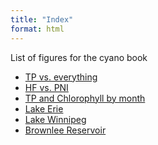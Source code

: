 ```yaml
---
title: "Index"
format: html
---
```


List of figures for the cyano book

- [TP vs. everything](figures.html)
- [HF vs. PNI](hf.html)
- [TP and Chlorophyll by month](monthly.html)
- [Lake Erie](erie.html)
- [Lake Winnipeg](winnipeg.html)
- [Brownlee Reservoir](brownlee.html)
